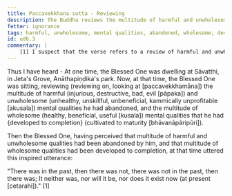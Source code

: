 ```yaml
---
title: Paccavekkhaṇa sutta - Reviewing
description: The Buddha reviews the multitude of harmful and unwholesome mental qualities he has abandoned, and the multitude of wholesome mental qualities he has developed to completion.
fetter: ignorance
tags: harmful, unwholesome, mental qualities, abandoned, wholesome, developed, completion, ud, ud6
id: ud6.3
commentary: |
    [1] I suspect that the verse refers to a review of harmful and unwholesome mental qualities done one at a time. This process is to show that an awakened being carefully examines and verifies things as they have come to be instead of assuming or jumping to conclusions.
---
```


Thus I have heard - At one time, the Blessed One was dwelling at Sāvatthi, in Jeta's Grove, Anāthapiṇḍika's park. Now, at that time, the Blessed One was sitting, reviewing (reviewing on, looking at [paccavekkhamāna]) the multitude of harmful (injurious, destructive, bad, evil [pāpaka]) and unwholesome (unhealthy, unskillful, unbeneficial, kammically unprofitable [akusala]) mental qualities he had abandoned, and the multitude of wholesome (healthy, beneficial, useful [kusala]) mental qualities that he had \{developed to completion} (cultivated to maturity [bhāvanāpāripūri]).

Then the Blessed One, having perceived that multitude of harmful and unwholesome qualities had been abandoned by him, and that multitude of wholesome qualities had been developed to completion, at that time uttered this inspired utterance:

"There was in the past, then there was not,
there was not in the past, then there was;
It neither was, nor will it be,
nor does it exist now (at present [cetarahi])." [1]